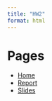 ```yaml
---
title: "HW2"
format: html
---
```


# Pages
- [Home](index.qmd)
- [Report](report.qmd)
- [Slides](presentation.qmd)


